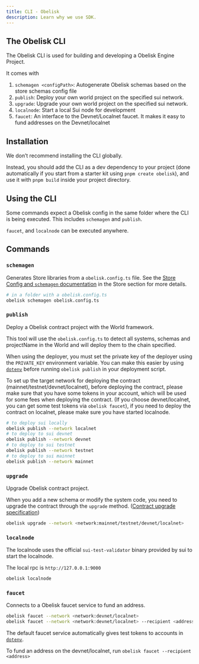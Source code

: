 ```yaml
---
title: CLI - Obelisk
description: Learn why we use SDK.
---
```


## The Obelisk CLI

The Obelisk CLI is used for building and developing a Obelisk Engine Project.

It comes with


1. `schemagen <configPath>`: Autogenerate Obelisk schemas based on the store schemas config file
2. `publish`: Deploy your own world project on the specified sui network.
3. `upgrade`: Upgrade your own world project on the specified sui network.
4. `localnode`: Start a local Sui node for development
5. `faucet`: An interface to the Devnet/Localnet faucet. It makes it easy to fund addresses on the Devnet/localnet

## Installation

We don’t recommend installing the CLI globally.

Instead, you should add the CLI as a dev dependency to your project (done automatically if you start from a starter kit using `pnpm create obelisk`), and use it with `pnpm build` inside your project directory.

## Using the CLI

Some commands expect a Obelisk config in the same folder where the CLI is being executed. This includes `schemagen` and `publish`.

`faucet`, and `localnode` can be executed anywhere.

## Commands

### `schemagen`

Generates Store libraries from a `obelisk.config.ts` file. See the [Store Config and `schemagen` documentation](../schemas/config) in the Store section for more details.

```bash
# in a folder with a obelisk.config.ts
obelisk schemagen obelisk.config.ts
```

### `publish`

Deploy a Obelisk contract project with the World framework.

This tool will use the `obelisk.config.ts` to detect all systems, schemas and projectName in the World and will deploy them to the chain specified.

When using the deployer, you must set the private key of the deployer using the `PRIVATE_KEY` environment variable. You can make this easier by using [`dotenv`](https://www.npmjs.com/package/dotenv) before running `obelisk publish` in your deployment script.

To set up the target network for deploying the contract (mainnet/testnet/devnet/localnet), before deploying the contract, please make sure that you have some tokens in your account, which will be used for some fees when deploying the contract. (If you choose devnet/localnet, you can get some test tokens via `obelisk faucet`), if you need to deploy the contract on localnet, please make sure you have started localnode.

```bash
# to deploy sui locally
obelisk publish --network localnet
# to deploy to sui devnet
obelisk publish --network devnet
# to deploy to sui testnet
obelisk publish --network testnet
# to deploy to sui mainnet
obelisk publish --network mainnet
```


### `upgrade`

Upgrade Obelisk contract project.

When you add a new schema or modify the system code, you need to upgrade the contract through the `upgrade` method. ([Contract upgrade specification](../migrating-from-others))

```bash
obelisk upgrade --network <network:mainnet/testnet/devnet/localnet>
```

### `localnode`

The localnode uses the official `sui-test-validator` binary provided by sui to start the localnode.

The local rpc is `http://127.0.0.1:9000`

```bash
obelisk localnode
```

### `faucet`

Connects to a Obelisk faucet service to fund an address.

```bash
obelisk faucet --network <network:devnet/localnet>
obelisk faucet --network <network:devnet/localnet> --recipient <address>
```

The default faucet service automatically gives test tokens to accounts in [`dotenv`](https://www.npmjs.com/package/dotenv).

To fund an address on the devnet/localnet, run `obelisk faucet --recipient <address>`
